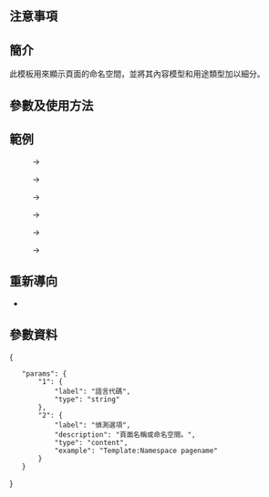 {{NoteTA/MediaWiki}}
{{Documentation subpage}}
{{Lua|Page|If in page}}

== 注意事項 ==
{{Used in system}}
{{Intricate template}}

== 簡介 ==
此模板用來顯示頁面的命名空間，並將其內容模型和用途類型加以細分。

== 參數及使用方法 ==
{{IFUT|Namespace pagename|語言代碼|頁面名稱或命名空間}}

== 範例 ==
{{Hatnote|語言切換選項：{{Fullurl|1={{FULLPAGENAME}}|2=uselang=zh#範例|3=不轉換}}、{{Fullurl|1={{FULLPAGENAME}}|2=uselang=zh-hans#範例|3=簡體中文}}、{{Fullurl|1={{FULLPAGENAME}}|2=uselang=zh-hant#範例|3=繁體中文}}}}
{{Hatnote|頁面切換選項：[[Template:Namespace pagename#範例|模板]]、[[Template:Namespace pagename/doc#範例|模板文件]]}}
{{IFUT|1=Namespace pagename}}
: →{{NSPN}}
<!-- {{IFUT|1=Namespace pagename|2=1=en}}
: →{{NSPN|1=en}} -->
{{IFUT|1=Namespace pagename|2=1=zh-hans|3=2=828}}
: →{{NSPN|1=zh-hans|2=828}}
{{IFUT|1=Namespace pagename|2=1=zh-hant|3=2=828}}
: →{{NSPN|1=zh-hant|2=828}}
{{IFUT|1=Namespace pagename|2=2=828}}
: →{{NSPN|2=828}}
{{IFUT|1=Namespace pagename|2=2=Help}}
: →{{NSPN|2=Help}}
{{IFUT|1=Namespace pagename|2=2=en:Wikipedia:Templates}}
: →{{NSPN|2=en:Wikipedia:Templates}}

== 重新導向 ==
* {{IFUT|NSPN}}

== 參數資料 ==
{{TemplateData header}}
<templatedata>
{
	"params": {
		"1": {
			"label": "語言代碼",
			"type": "string"
		},
		"2": {
			"label": "偵測選項",
			"description": "頁面名稱或命名空間。",
			"type": "content",
			"example": "Template:Namespace pagename"
		}
	}
}
</templatedata>
<includeonly>{{Sandbox other
| 2 = [[Category:精密模板]][[Category:维基百科工具模板]][[Category:輸入支援模板]]
}}</includeonly>